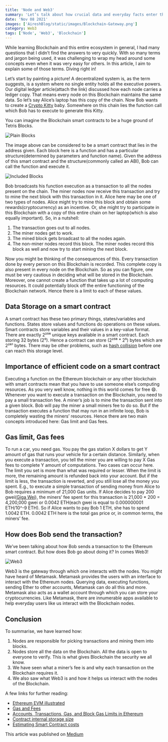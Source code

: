 ```yaml
---
title: 'Node and Web3'
summary: 'Let’s talk about how crucial data and everyday facts enter the blockchain state!'
date: 'Nov 08 2021'
images: ['AireshBlog/static/images/Blockchain-Gateway.png']
category: Web3
tags: ['Node', 'Web3', 'Blockchain']
---
```


While learning Blockchain and this entire ecosystem in general, I had many questions that I didn’t find the answers to very quickly. With so many terms and jargon being used, it was challenging to wrap my head around some concepts even when it was very easy for others. In this article, I aim to explain some of those terms. Diving right in!

Let’s start by painting a picture!
A decentralized system is, as the term suggests, is a system where no single entity holds all the executive powers. Our digital ledger article(attach the link) discussed how each node carries a ledger copy. That means every node on this Blockchain maintains the same data. So let’s say Alice’s laptop has this copy of the chain. Now Bob wants to create a [Crypto Kitty](https://www.cryptokitties.co/) baby. Somewhere on this chain lies the function call which Bob has to execute to generate this Kitty.

You can imagine the Blockchain smart contracts to be a huge ground of Tetris Blocks.

![Plain Blocks](/AireshBlog/static/images/Plain_blocks.jpg)

The image above can be considered to be a smart contract that lies in the address given. Each block here is a function and has a particular structure(determined by parameters and function name). Given the address of this smart contract and the structure(commonly called an ABI), Bob can call the function and execute it.

![Included Blocks](/AireshBlog/static/images/Included-Blocks.png)

Bob broadcasts his function execution as a transaction to all the nodes present on the chain. The miner nodes now receive this transaction and try to mine the next block with this transaction in it. Alice here may be one of two types of nodes. Alice might try to mine this block and obtain some rewards(cryptocurrency) as an incentive. Or, she might try to participate in this Blockchain with a copy of this entire chain on her laptop(which is also equally important). So, in a nutshell:

1. The transaction goes out to all nodes.
2. The miner nodes get to work.
3. The mined block gets broadcast to all the nodes again.
4. The non-miner nodes record this block. The miner nodes record this block as well and now try to start mining the next block.

Now you might be thinking of the consequences of this. Every transaction done by every person on this Blockchain is recorded. This complete copy is also present in every node on the Blockchain. So as you can figure, one must be very cautious in deciding what will be stored in the Blockchain. Moreover, one cannot create a function that takes up a lot of computing resources. It could potentially block off the entire functioning of the Blockchain network. Hence there is a limit to each of these values.

## Data Storage on a smart contract

A smart contract has these two primary things, states/variables and functions. States store values and functions do operations on these values. Smart contracts store variables and their values in a key-value format. There are exactly 2²⁵⁶ unique keys available in a smart contract. Each storing 32 bytes (2⁵). Hence a contract can store (2²⁵⁶ \* 2⁵) bytes which are 2²⁶¹ bytes. There may be other problems, such as [hash collision](https://freemanlaw.com/hash-collisions-explained/) before one can reach this storage level.

## Importance of efficient code on a smart contract

Executing a function on the Ethereum blockchain or any other blockchain with smart contracts mean that you have to use someone else’s computing resources. As you very well know, nothing in this world comes for free 😄. Whenever you want to execute a transaction on the Blockchain, you need to pay a small transaction fee. A miner’s job is to mine the transaction sent into a given block. Bob will pay the miner a small miners fee to do so. But if the transaction executes a function that may run in an infinite loop, Bob is completely wasting the miners’ resources. Hence there are two main concepts introduced here: Gas limit and Gas fees.

## Gas limit, Gas fees

To run a car, you need gas. You pay the gas station X dollars to get Y amount of gas that runs your vehicle for a certain distance. Similarly, when you execute a transaction, you tell the miner you are willing to pay X Gas fees to complete Y amount of computations. Two cases can occur here. The limit you set is more than what was required or lesser.
When the limit is more, the remaining amount is refunded back into your account. But if the limit is less, the transaction is reverted, and you still lose all the money you spent.
E.g., to execute a simple transaction of sending money from Alice to Bob requires a minimum of 21,000 Gas units. If Alice decides to pay 200 gwei([Giga Wei](https://en.wikipedia.org/wiki/Wei_Dai)), the miners’ fee spent for this transaction is 21,000 \* 200 = 4,200,000 gwei or 0.0042 ETH(each gwei is equal to 0.000000001 ETH/10^-9 ETH). So if Alice wants to pay Bob 1 ETH, she has to spend 1.0042 ETH. 0.0042 ETH here is the total gas price or, in common terms, the miners’ fee.

## How does Bob send the transaction?

We’ve been talking about how Bob sends a transaction to the Ethereum smart contract. But how does Bob go about doing it?
In comes Web3!

![Web3](/AireshBlog/static/images/Web3.webp)

Web3 is the gateway through which one interacts with the nodes. You might have heard of Metamask. Metamask provides the users with an interface to interact with the Ethereum nodes. Querying data, executing functions, sending Ether to other accounts, Metamask can do all this and more. Metamask also acts as a wallet account through which you can store your cryptocurrencies. Like Metamask, there are innumerable apps available to help everyday users like us interact with the Blockchain nodes.

## Conclusion

To summarise, we have learned how:

1. Nodes are responsible for picking transactions and mining them into blocks.
2. Nodes store all the data on the Blockchain. All the data is open to everyone to verify. This is what gives Blockchain the security we all know.
3. We have seen what a miner’s fee is and why each transaction on the Blockchain requires it.
4. We also saw what Web3 is and how it helps us interact with the nodes of the Blockchain.

A few links for further reading:

- [Ethereum EVM illustrated](https://takenobu-hs.github.io/downloads/ethereum_evm_illustrated.pdf)
- [Gas and Fees](https://ethereum.org/en/developers/docs/gas/)
- [Accounts, Transactions, Gas, and Block Gas Limits in Ethereum](https://hudsonjameson.com/2017-06-27-accounts-transactions-gas-ethereum/)
- [Contract internal storage size](https://ethereum.stackexchange.com/questions/986/can-a-contracts-internal-storage-keep-increasing-forever)
- [Estimating Smart Contract costs](https://medium.com/scrappy-squirrels/estimating-smart-contract-costs-f65acf818c26)

This article was published on [Medium](https://medium.com/coinmonks/node-and-web3-8de60f2152b4)
